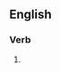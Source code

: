 ==English==

===Verb===
{{head|en|verb form}}

# {{present participle of|criticize|lang=en|nocat=1}}
